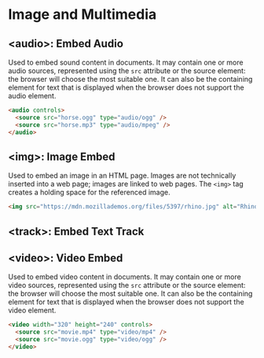 # Image and Multimedia

## \<audio\>: Embed Audio

Used to embed sound content in documents. It may contain one or more audio sources, represented using the `src` attribute or the source element: the browser will choose the most suitable one. It can also be the containing element for text that is displayed when the browser does not support the audio element.

```html copy
<audio controls>
  <source src="horse.ogg" type="audio/ogg" />
  <source src="horse.mp3" type="audio/mpeg" />
</audio>
```

## \<img\>: Image Embed

Used to embed an image in an HTML page. Images are not technically inserted into a web page; images are linked to web pages. The `<img>` tag creates a holding space for the referenced image.

```html copy
<img src="https://mdn.mozillademos.org/files/5397/rhino.jpg" alt="Rhino" />
```

## \<track\>: Embed Text Track

## \<video\>: Video Embed

Used to embed video content in documents. It may contain one or more video sources, represented using the `src` attribute or the source element: the browser will choose the most suitable one. It can also be the containing element for text that is displayed when the browser does not support the video element.

```html copy
<video width="320" height="240" controls>
  <source src="movie.mp4" type="video/mp4" />
  <source src="movie.ogg" type="video/ogg" />
</video>
```
